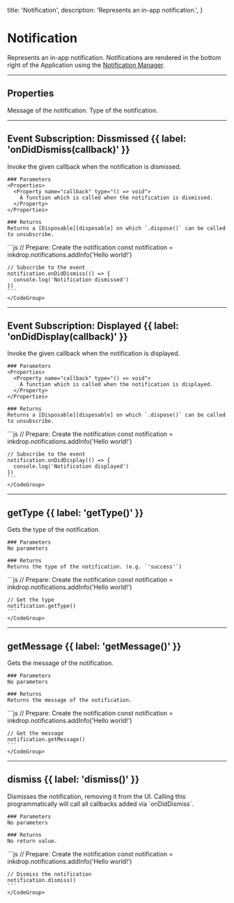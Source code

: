   title: 'Notification',
  description: 'Represents an in-app notification.',
}

# Notification

Represents an in-app notification.
Notifications are rendered in the bottom right of the Application using the [Notification Manager](/modules/notification-manager).

---

## Properties

<Properties>
  <Property name="message" type="string">
    Message of the notification.
  </Property>
  <Property
    name="type"
    type="'success' | 'info' | 'warning' | 'error' | 'fatal'"
  >
    Type of the notification.
  </Property>
</Properties>

---

## Event Subscription: Dissmissed {{ label: 'onDidDismiss(callback)' }}

<Row>
  <Col>
    Invoke the given callback when the notification is dismissed.

    ### Parameters
    <Properties>
      <Property name="callback" type="() => void">
        A function which is called when the notification is dismissed.
      </Property>
    </Properties>

    ### Returns
    Returns a [Disposable][disposable] on which `.dispose()` can be called to unsubscribe.

  </Col>
  <Col sticky>
    <CodeGroup title="Example">
    ```js
    // Prepare: Create the notification
    const notification = inkdrop.notifications.addInfo('Hello world!')

    // Subscribe to the event
    notification.onDidDismiss(() => {
      console.log('Notification dismissed')
    })
    ```
    </CodeGroup>

  </Col>
</Row>

---

## Event Subscription: Displayed {{ label: 'onDidDisplay(callback)' }}

<Row>
  <Col>
    Invoke the given callback when the notification is displayed.

    ### Parameters
    <Properties>
      <Property name="callback" type="() => void">
        A function which is called when the notification is displayed.
      </Property>
    </Properties>

    ### Returns
    Returns a [Disposable][disposable] on which `.dispose()` can be called to unsubscribe.

  </Col>
  <Col sticky>
    <CodeGroup title="Example">
    ```js
    // Prepare: Create the notification
    const notification = inkdrop.notifications.addInfo('Hello world!')

    // Subscribe to the event
    notification.onDidDisplay(() => {
      console.log('Notification displayed')
    })
    ```
    </CodeGroup>
  </Col>
</Row>

---

## getType {{ label: 'getType()' }}

<Row>
  <Col>
    Gets the type of the notification.

    ### Parameters
    No parameters

    ### Returns
    Returns the type of the notification. (e.g. `'success'`)

  </Col>
  <Col sticky>
    <CodeGroup title="Example">
    ```js
    // Prepare: Create the notification
    const notification = inkdrop.notifications.addInfo('Hello world!')

    // Get the type
    notification.getType()
    ```
    </CodeGroup>
  </Col>
</Row>

---

## getMessage {{ label: 'getMessage()' }}

<Row>
  <Col>
    Gets the message of the notification.

    ### Parameters
    No parameters

    ### Returns
    Returns the message of the notification.

  </Col>
  <Col sticky>
    <CodeGroup title="Example">
    ```js
    // Prepare: Create the notification
    const notification = inkdrop.notifications.addInfo('Hello world!')

    // Get the message
    notification.getMessage()
    ```
    </CodeGroup>
  </Col>
</Row>

---

## dismiss {{ label: 'dismiss()' }}

<Row>
  <Col>
    Dismisses the notification, removing it from the UI. Calling this programmatically will call all callbacks added via `onDidDismiss`.

    ### Parameters
    No parameters

    ### Returns
    No return value.

  </Col>
  <Col sticky>
    <CodeGroup title="Example">
    ```js
    // Prepare: Create the notification
    const notification = inkdrop.notifications.addInfo('Hello world!')

    // Dismiss the notification
    notification.dismiss()
    ```
    </CodeGroup>
  </Col>
</Row>


[disposable]: /event-subscription/disposable
